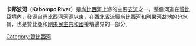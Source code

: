 '''卡邦波河'''（'''Kabompo River'''）是[[尚比西河|尚比西河]]上游的主要[[支流|支流]]之一，整個河道在[[贊比亞|贊比亞]]境內，發源自尚比西河河源以東，在[[西北省_(贊比亞)|西北省]]流經尚比西河和[[剛果河|剛果河]]盆地的分水嶺，也是贊比亞和[[剛果民主共和國|剛果民主共和國]]接壤邊界的一部分。

{{coord|13|35|00|S|24|13|50|E|region:ZM_type:river_source:dewiki|display=title}}

{{Zambia-geo-stub}}
{{贊比亞河流}}
{{DEFAULTSORT:Kabompo}}
[[Category:贊比西河|Category:贊比西河]]